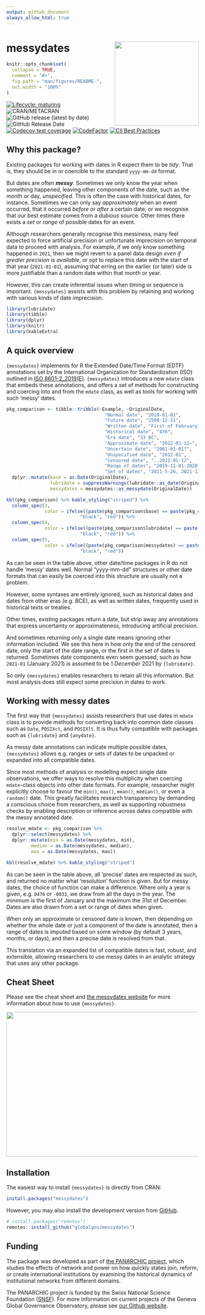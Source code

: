 ```yaml
---
output: github_document
always_allow_html: true
---
```


# messydates <img src="man/figures/messydates_hexlogo.png" align="right" width="220"/>

```r
knitr::opts_chunk$set(
  collapse = TRUE,
  comment = "#>",
  fig.path = "man/figures/README-",
  out.width = "100%"
)
```

<!-- badges: start -->
[![Lifecycle: maturing](https://img.shields.io/badge/lifecycle-maturing-blue.svg)](https://lifecycle.r-lib.org/articles/stages.html#maturing)
![CRAN/METACRAN](https://img.shields.io/cran/v/messydates)
![GitHub release (latest by date)](https://img.shields.io/github/v/release/globalgov/messydates)
![GitHub Release Date](https://img.shields.io/github/release-date/globalgov/messydates)
<!-- ![GitHub issues](https://img.shields.io/github/issues-raw/globalgov/messydates) -->
[![Codecov test coverage](https://codecov.io/gh/globalgov/messydates/branch/main/graph/badge.svg)](https://app.codecov.io/gh/globalgov/messydates?branch=main)
[![CodeFactor](https://www.codefactor.io/repository/github/globalgov/messydates/badge)](https://www.codefactor.io/repository/github/globalgov/messydates)
[![CII Best Practices](https://bestpractices.coreinfrastructure.org/projects/5061/badge)](https://bestpractices.coreinfrastructure.org/projects/5061)
<!-- badges: end -->

## Why this package?

Existing packages for working with dates in R expect them to be _tidy_.
That is, they should be in or coercible to the standard `yyyy-mm-dd` format.

But dates are often **_messy_**.
Sometimes we only know the year when something happened,
leaving other components of the date, such as the month or day, _unspecified_.
This is often the case with historical dates, for instance.
Sometimes we can only say _approximately_ when an event occurred,
that it occurred _before_ or _after_ a certain date,
or we recognise that our best estimate comes from a _dubious_ source.
Other times there exists a _set_ or _range_ of possible dates for an event.

Although researchers generally recognise this messiness,
many feel expected to force artificial precision or unfortunate imprecision 
on temporal data to proceed with analysis.
For example, if we only know something happened in `2021`,
then we might revert to a panel data design
_even if greater precision is available_,
or opt to replace this date with the start of that year (`2021-01-01`),
assuming that erring on the earlier (or later) side is more justifiable than 
a random date within that month or year.

However, this can create inferential issues when timing or sequence is important.
`{messydates}` assists with this problem by retaining and working
with various kinds of date imprecision.

```r
library(lubridate)
library(tibble)
library(dplyr)
library(knitr)
library(kableExtra)
```

## A quick overview

`{messydates}` implements for R the Extended Date/Time Format (EDTF) annotations
set by the International Organization for Standardization (ISO) 
outlined in [ISO 8601-2_2019(E)](https://www.iso.org/standard/70908.html).
`{messydates}` introduces a new `mdate` class that embeds these annotations,
and offers a set of methods for constructing and coercing into and from the `mdate` class,
as well as tools for working with such 'messy' dates.

```r
pkg_comparison <- tibble::tribble(~Example, ~OriginalDate,
                                    "Normal date", "2010-01-01",
                                    "Future date", "2599-12-31",
                                    "Written date", "First of February, two thousand and twenty-one",
                                    "Historical date", "476",
                                    "Era date", "33 BC",
                                    "Approximate date", "2012-01-12~",
                                    "Uncertain date", "2001-01-01?",
                                    "Unspecified date", "2012-01",
                                    "Censored date", "..2012-01-12", 
                                    "Range of dates", "2019-11-01:2020-01-01",
                                    "Set of dates", "2021-5-26, 2021-11-19, 2021-12-4") %>%
  dplyr::mutate(base = as.Date(OriginalDate),
                lubridate = suppressWarnings(lubridate::as_date(OriginalDate)),
                messydates = messydates::as_messydate(OriginalDate))
```

```r
kbl(pkg_comparison) %>% kable_styling("striped") %>% 
  column_spec(3, 
              color = ifelse((paste(pkg_comparison$base) == paste(pkg_comparison$messydates)),
                           "black", "red")) %>% 
  column_spec(4, 
              color = ifelse((paste(pkg_comparison$lubridate) == paste(pkg_comparison$messydates)),
                           "black", "red")) %>% 
  column_spec(5, 
              color = ifelse((paste(pkg_comparison$messydates) == paste(pkg_comparison$messydates)),
                           "black", "red"))
```

As can be seen in the table above,
other date/time packages in R do not handle 'messy' dates well.
Normal "yyyy-mm-dd" structures or other date formats that can easily be
coerced into this structure are usually not a problem.

However, some syntaxes are entirely ignored,
such as historical dates and dates from other eras (e.g. BCE),
as well as written dates, frequently used in historical texts or treaties.

Other times, existing packages return a date, but strip away any annotations 
that express uncertainty or approximateness,
introducing artificial precision.

And sometimes returning only a single date means ignoring other information included.
We see this here in how only the end of the censored date,
only the start of the date range, or the first in the set of dates is returned.
Sometimes date components even seem guessed, such as how `2021-01` (January 2021)
is assumed to be 1 _December_ 2021 by `{lubridate}`.

So only `{messydates}` enables researchers to retain all this information.
But most analysis does still expect some precision in dates to work.

## Working with messy dates

The first way that `{messydates}` assists researchers that use dates in `mdate` class
is to provide methods for converting back into common date classes 
such as `Date`, `POSIXct`, and `POSIXlt`.
It is thus fully compatible with packages such as `{lubridate}` and `{anydate}`.

As messy date annotations can indicate multiple possible dates,
`{messydates}` allows e.g. ranges or sets of dates to be 
unpacked or expanded into all compatible dates.

Since most methods of analysis or modelling expect single date observations,
we offer ways to resolve this multiplicity when coercing `mdate`-class objects
into other date formats.
For example, researcher might explicitly choose to favour
the `min()`, `max()`, `mean()`, `median()`, or even a `random()` date.
This greatly facilitates research transparency by demanding a conscious choice from researchers,
as well as supporting robustness checks by enabling description or inference across
dates compatible with the messy annotated date.

```r
resolve_mdate <- pkg_comparison %>% 
  dplyr::select(messydates) %>% 
  dplyr::mutate(min = as.Date(messydates, min),
         median = as.Date(messydates, median),
         max = as.Date(messydates, max))
```

```r
kbl(resolve_mdate) %>% kable_styling("striped")
```

As can be seen in the table above, all 'precise' dates are respected as such,
and returned no matter what 'resolution' function is given.
But for messy dates, the choice of function can make a difference.
Where only a year is given, e.g. `0476` or `-0033`,
we draw from all the days in the year.
The minimum is the first of January and the maximum the 31st of December.
Dates are also drawn from a set or range of dates when given.

When only an approximate or censored date is known,
then depending on whether the whole date or just a component of the date is annotated,
then a range of dates is imputed based on some window (by default 3 years, months, or days),
and then a precise date is resolved from that.

This translation via an expanded list of compatible dates is fast, robust, and extensible,
allowing researchers to use messy dates in an analytic strategy that uses any other package.

## Cheat Sheet

Please see the cheat sheet and [the messydates website](https://globalgov.github.io/messydates/) for more information about 
how to use `{messydates}`.

<a href="https://github.com/globalgov/messydates/blob/main/man/figures/cheatsheet.pdf"><img src="https://raw.githubusercontent.com/globalgov/messydates/main/man/figures/cheatsheet.png" width="525" height="378"/></a>

## Installation

The easiest way to install `{messydates}` is directly from CRAN:

``` r
install.packages("messydates")
```

However, you may also install the development version from [GitHub](https://github.com/).

``` r
# install.packages("remotes")
remotes::install_github("globalgov/messydates")
```

## Funding

The package was developed as part of [the PANARCHIC project](https://panarchic.ch), 
which studies the effects of network and power on how quickly states join, reform, or create 
international institutions by examining the historical dynamics of institutional networks from different domains.

The PANARCHIC project is funded by the Swiss National Science Foundation ([SNSF](https://p3.snf.ch/Project-188976)).
For more information on current projects of the Geneva Global Governance Observatory, 
please see [our Github website](https://github.com/globalgov).
